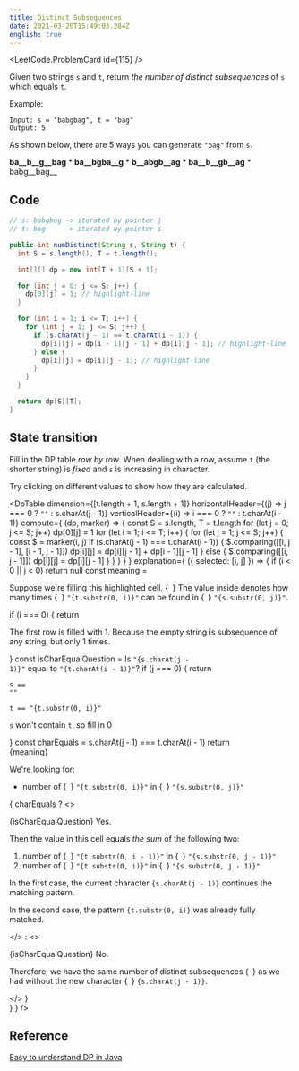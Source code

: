 ```yaml
---
title: Distinct Subsequences
date: 2021-03-20T15:49:03.284Z
english: true
---
```



<LeetCode.ProblemCard id={115} />

Given two strings `s` and `t`, return *the number of distinct subsequences* of `s` which equals `t`.

Example:

```
Input: s = "babgbag", t = "bag"
Output: 5
```

As shown below, there are 5 ways you can generate `"bag"` from `s`.

__ba__b__g__bag \* __ba__bgba__g__ \* __b__abgb__ag__ \* ba__b__gb__ag__ \* babg__bag__

## Code

```java
// s: babgbag -> iterated by pointer j
// t: bag     -> iterated by pointer i

public int numDistinct(String s, String t) {
  int S = s.length(), T = t.length();

  int[][] dp = new int[T + 1][S + 1];

  for (int j = 0; j <= S; j++) {
    dp[0][j] = 1; // highlight-line
  }

  for (int i = 1; i <= T; i++) {
    for (int j = 1; j <= S; j++) {
      if (s.charAt(j - 1) == t.charAt(i - 1)) {
        dp[i][j] = dp[i - 1][j - 1] + dp[i][j - 1]; // highlight-line
      } else {
        dp[i][j] = dp[i][j - 1]; // highlight-line
      }
    }
  }

  return dp[S][T];
}
```

## State transition


Fill in the DP table *row by row*. When dealing with a row,
assume `t` (the shorter string) is *fixed* and `s` is increasing in character.

Try clicking on different values to show how they are calculated.

<DpTable
  dimension={[t.length + 1, s.length + 1]}
  horizontalHeader={(j) => j === 0 ? `""` : s.charAt(j - 1)}
  verticalHeader={(i) => i === 0 ? `""` : t.charAt(i - 1)}
  compute={
    (dp, marker) => {
      const S = s.length, T = t.length
      for (let j = 0; j <= S; j++) dp[0][j] = 1
      for (let i = 1; i <= T; i++) {
        for (let j = 1; j <= S; j++) {
          const $ = marker(i, j)
          if (s.charAt(j - 1) === t.charAt(i - 1)) {
            $.comparing([[i, j - 1], [i - 1, j - 1]])
            dp[i][j] = dp[i][j - 1] + dp[i - 1][j - 1]
          } else {
            $.comparing([[i, j - 1]])
            dp[i][j] = dp[i][j - 1]
          }
        }
      }
    }
  }
  explanation={
    ({ selected: [i, j] }) => {
      if (i < 0 || j < 0) return null
      const meaning = <p>
        Suppose we're filling this <span className="is-active">highlighted cell</span>. {` `}
        The value inside denotes how many times {` `}
        <Code>"{t.substr(0, i)}"</Code> can be found in {` `}
        <Code>"{s.substr(0, j)}"</Code>.
      </p>
      if (i === 0) {
        return <section className="explanation">
          <p>
            The first row is filled with <InlineMath>1</InlineMath>.
            Because the empty string is subsequence of any string, but only <InlineMath>1</InlineMath> times.
          </p>
        </section>
      }
      const isCharEqualQuestion = <span>
        Is <Code>"{s.charAt(j - 1)}"</Code> equal to <Code>"{t.charAt(i - 1)}"</Code>?
      </span>
      if (j === 0) {
        return <section className="explanation">
          <p><Code>s == ""</Code></p>
          <p><Code>t == "{t.substr(0, i)}"</Code></p>
          <p>
            <Code>s</Code> won't contain <Code>t</Code>, so fill in <InlineMath>0</InlineMath>
          </p>
        </section>
      }
      const charEquals = s.charAt(j - 1) === t.charAt(i - 1)
      return <section className="explanation">
        {meaning}
        <p>We're looking for:</p>
        <ul>
          <li>number of {` `}
            <Code>"{t.substr(0, i)}"</Code> in {` `}
            <Code>"{s.substr(0, j)}"</Code>
          </li>
        </ul>
        {
          charEquals ?
            <>
              <p>{isCharEqualQuestion} Yes.</p>
              <p>Then the value in this cell equals <i>the sum</i> of the following two:</p>
              <ol>
                <li>number of {` `}
                  <Code>"{t.substr(0, i - 1)}"</Code> in {` `}
                  <Code>"{s.substr(0, j - 1)}"</Code>
                </li>
                <li>number of {` `}
                  <Code>"{t.substr(0, i)}"</Code> in {` `}
                  <Code>"{s.substr(0, j - 1)}"</Code>
                </li>
              </ol>
              <p>In the first case, the current character <Code>{s.charAt(j - 1)}</Code> continues the matching pattern.
              </p>
              <p>In the second case, the pattern <Code>{t.substr(0, i)}</Code> was already fully matched.</p>
            </> :
            <>
              <p>{isCharEqualQuestion} No.</p>
              <p>
                Therefore, we have the same number of distinct subsequences {` `}
                as we had without the new character {` `}
                <Code>{s.charAt(j - 1)}</Code>.
              </p>
            </>
        }
      </section>
    }
  }
/>

## Reference
[Easy to understand DP in Java](https://leetcode.com/problems/distinct-subsequences/discuss/37327/Easy-to-understand-DP-in-Java)
